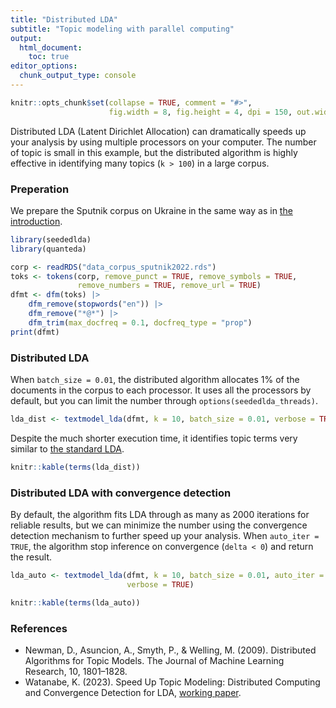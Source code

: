 ```yaml
---
title: "Distributed LDA"
subtitle: "Topic modeling with parallel computing"
output: 
  html_document:
    toc: true
editor_options: 
  chunk_output_type: console
---
```


```r
knitr::opts_chunk$set(collapse = TRUE, comment = "#>", 
                      fig.width = 8, fig.height = 4, dpi = 150, out.width = 760)
```

Distributed LDA (Latent Dirichlet Allocation) can dramatically speeds up your analysis by using multiple processors on your computer. The number of topic is small in this example, but the distributed algorithm is highly effective in identifying many topics (`k > 100`) in a large corpus.

### Preperation

We prepare the Sputnik corpus on Ukraine in the same way as in [the introduction](basic.html).

```r
library(seededlda)
library(quanteda)

corp <- readRDS("data_corpus_sputnik2022.rds")
toks <- tokens(corp, remove_punct = TRUE, remove_symbols = TRUE, 
               remove_numbers = TRUE, remove_url = TRUE)
dfmt <- dfm(toks) |> 
    dfm_remove(stopwords("en")) |>
    dfm_remove("*@*") |>
    dfm_trim(max_docfreq = 0.1, docfreq_type = "prop")
print(dfmt)
```


### Distributed LDA

When `batch_size = 0.01`, the distributed algorithm allocates 1% of the documents in the corpus to each processor. It uses all the processors by default, but you can limit the number through `options(seededlda_threads)`.

```r
lda_dist <- textmodel_lda(dfmt, k = 10, batch_size = 0.01, verbose = TRUE)
```

Despite the much shorter execution time, it identifies topic terms very similar to [the standard LDA](basic.html#topic-terms).

```r
knitr::kable(terms(lda_dist))
```

### Distributed LDA with convergence detection

By default, the algorithm fits LDA through as many as 2000 iterations for reliable results, but we can minimize the number using the convergence detection mechanism to further speed up your analysis. When `auto_iter = TRUE`, the algorithm stop inference on convergence (`delta < 0`) and return the result.

```r
lda_auto <- textmodel_lda(dfmt, k = 10, batch_size = 0.01, auto_iter = TRUE,
                          verbose = TRUE)
```

```r
knitr::kable(terms(lda_auto))
```

### References

- Newman, D., Asuncion, A., Smyth, P., & Welling, M. (2009). Distributed Algorithms for Topic Models. The Journal of Machine Learning Research, 10, 1801–1828.
- Watanabe, K. (2023). Speed Up Topic Modeling: Distributed Computing and Convergence Detection for LDA, [working paper](https://blog.koheiw.net/wp-content/uploads/2023/05/Distributed-LDA-02.pdf).
